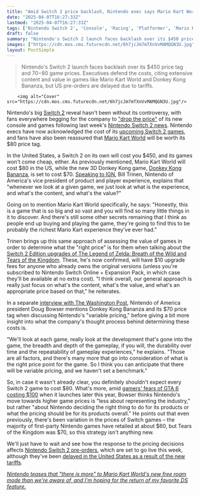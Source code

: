 ```yaml
---
title: "Amid Switch 2 price backlash, Nintendo exec says Mario Kart World justifies its shock $80 price because it's 'probably the richest Mario Kart experience' fans will have ever had"
date: "2025-04-07T16:27:33Z"
lastmod: "2025-04-07T16:27:33Z"
tags: ['Nintendo Switch 2', 'Console', 'Racing', 'Platformer', 'Mario Kart World', 'Donkey Kong Bananza', 'The Legend of Zelda', 'Video Games', 'Pricing']
draft: false
summary: "Nintendo's Switch 2 launch faces backlash over its $450 price tag and $70-$80 game prices.  Executives defend the costs, citing extensive content and value in games like Mario Kart World and Donkey Kong Bananza, but  US pre-orders are delayed due to tariffs."
images: ["https://cdn.mos.cms.futurecdn.net/6h7jcJm7mTXnVvMAMQGN3U.jpg"]
layout: PostSimple
---
```

> Nintendo's Switch 2 launch faces backlash over its $450 price tag and $70-$80 game prices.  Executives defend the costs, citing extensive content and value in games like Mario Kart World and Donkey Kong Bananza, but  US pre-orders are delayed due to tariffs.


        <img alt="Cover" src="https://cdn.mos.cms.futurecdn.net/6h7jcJm7mTXnVvMAMQGN3U.jpg"/>
        
Nintendo's big [<u>Switch 2</u>](https://www.gamesradar.com/nintendo-switch-2-guide/) reveal hasn't been without its controversy, with fans everywhere begging for the company to [<u>"drop the price"</u>](https://www.gamesradar.com/games/super-mario/drop-the-price-nintendos-treehouse-stream-overshadowed-by-players-noisily-protesting-the-switch-2s-hefty-cost/) of its new console and games following last week's [<u>Nintendo Switch 2 news</u>](https://www.gamesradar.com/news/live/nintendo-switch-2-treehouse-live-gameplay-news/). Nintendo execs have now acknowledged the cost of its [<u>upcoming Switch 2 games</u>](https://www.gamesradar.com/upcoming-switch-2-games/), and fans have also been reassured that [<u>Mario Kart World</u>](https://www.gamesradar.com/games/mario-kart-world-guide/) will be worth its $80 price tag.

In the United States, a Switch 2 on its own will cost you $450, and its games won't come cheap, either. As previously mentioned, Mario Kart World will cost $80 in the US, while the new 3D Donkey Kong game, [<u>Donkey Kong Bananza,</u>](https://www.gamesradar.com/games/platformer/donkey-kong-bananza-guide/) is set to cost $70. [<u>Speaking to IGN</u>](https://www.ign.com/articles/our-big-nintendo-switch-2-interview-with-nintendo-of-americas-bill-trinen), Bill Trinen, Nintendo of America's vice president of product and player experience, explains that "whenever we look at a given game, we just look at what is the experience, and what's the content, and what's the value?"

Going on to mention Mario Kart World specifically, he says: "Honestly, this is a game that is so big and so vast and you will find so many little things in it to discover. And there's still some other secrets remaining that I think as people end up buying and playing the game, they're going to find this to be probably the richest Mario Kart experience they've ever had."

Trinen brings up this same approach of assessing the value of games in order to determine what the "right price" is for them when talking about the [<u>Switch 2 Edition upgrades of The Legend of Zelda: Breath of the Wild and Tears of the Kingdom</u>](https://www.gamesradar.com/games/the-legend-of-zelda/the-legend-of-zelda-breath-of-the-wild-and-tears-of-the-kingdom-are-getting-enhanced-nintendo-switch-2-edition-releases-with-improved-frame-rate-resolution-and-more/). These, he's now confirmed, will have $10 upgrade fees for anyone who already owns the original versions (unless you're subscribed to Nintendo Switch Online + Expansion Pack, in which case they'll be available at no extra cost). "I think overall, our general approach is really just focus on what's the content, what's the value, and what's an appropriate price based on that," he reiterates.



In a separate [<u>interview with The Washington Post</u>](https://www.washingtonpost.com/entertainment/video-games/2025/04/07/mario-kart-world-price-nintendo-doug-bowser), Nintendo of America president Doug Bowser mentions Donkey Kong Bananza and its $70 price tag when discussing Nintendo's "variable pricing," before giving a bit more insight into what the company's thought process behind determining these costs is.

"We'll look at each game, really look at the development that's gone into the game, the breadth and depth of the gameplay, if you will, the durability over time and the repeatability of gameplay experiences," he explains. "Those are all factors, and there's many more that go into consideration of what is the right price point for the game. So I think you can anticipate that there will be variable pricing, and we haven't set a benchmark."

So, in case it wasn't already clear, you definitely shouldn't expect every Switch 2 game to cost $80. What's more, amid [<u> gamers' fears of GTA 6 costing $100</u>](https://www.gamesradar.com/games/grand-theft-auto/as-nintendos-new-games-swell-to-at-least-usd80-players-are-starting-to-get-worried-that-rockstars-about-to-take-its-shot-at-a-usd100-gta-6/) when it launches later this year, Bowser thinks Nintendo's move towards higher game prices is "less about representing the industry," but rather "about Nintendo deciding the right thing to do for its products or what the pricing should be for its products overall." He points out that even previously, there's been variation in the prices of Switch games – the majority of first-party Nintendo games have retailed at about $60, but Tears of the Kingdom was $70, so this strategy isn't anything new.

We'll just have to wait and see how the response to the pricing decisions affects [<u>Nintendo Switch 2 pre-orders</u>](https://www.gamesradar.com/platforms/nintendo-switch-2/how-to-pre-order-nintendo-switch-2-top-tips-from-my-years-of-stock-hunting/), which are set to go live this week, although they've been [<u>delayed in the United States as a result of the new tariffs</u>](https://www.gamesradar.com/hardware/switch-2-pre-orders-have-been-delayed-in-the-us-in-order-to-assess-the-potential-impact-of-tariffs-and-evolving-market-conditions-nintendo-says/).

[<u><em>Nintendo teases that "there is more" to Mario Kart World's new free roam mode than we're aware of, and I'm hoping for the return of my favorite DS feature.</em></u>](https://www.gamesradar.com/games/racing/nintendo-teases-that-there-is-more-to-mario-kart-worlds-new-free-roam-mode-than-were-aware-of-and-im-hoping-for-the-return-of-my-favorite-ds-feature/)
        